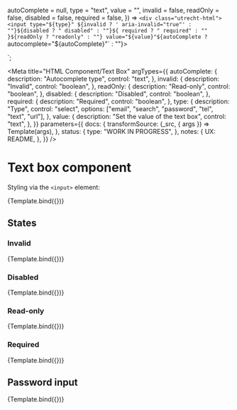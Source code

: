 <!--
@license EUPL-1.2
Copyright (c) 2021 Robbert Broersma
-->


<!-- Import component and component styles -->


<!-- Import Docs -->


  autoComplete = null,
  type = "text",
  value = "",
  invalid = false,
  readOnly = false,
  disabled = false,
  required = false,
}) =>
  `<div class="utrecht-html">
  <input type="${type}" ${invalid ? ' aria-invalid="true"' : ""}${disabled ? " disabled" : ""}${
    required ? " required" : ""
  }${readOnly ? "readonly" : ""} value="${value}"${autoComplete ? ` autocomplete="${autoComplete}"` : ""}>
</div>`;

<Meta
  title="HTML Component/Text Box"
  argTypes={{
    autoComplete: {
      description: "Autocomplete type",
      control: "text",
    },
    invalid: {
      description: "Invalid",
      control: "boolean",
    },
    readOnly: {
      description: "Read-only",
      control: "boolean",
    },
    disabled: {
      description: "Disabled",
      control: "boolean",
    },
    required: {
      description: "Required",
      control: "boolean",
    },
    type: {
      description: "Type",
      control: "select",
      options: ["email", "search", "password", "tel", "text", "url"],
    },
    value: {
      description: "Set the value of the text box",
      control: "text",
    },
  }}
  parameters={{
    docs: {
      transformSource: (_src, { args }) => Template(args),
    },
    status: {
      type: "WORK IN PROGRESS",
    },
    notes: {
      UX: README,
    },
  }}
/>

# Text box component

Styling via the `<input>` element:

<Canvas>
  <Story
    name="Text box"
    args={{
      value: "The Quick Brown Fox Jumps Over The Lazy Dog",
    }}
  >
    {Template.bind({})}
  </Story>
</Canvas>

<ArgsTable story="Text box" />

## States

### Invalid

<Canvas>
  <Story
    name="Invalid text box"
    args={{
      invalid: true,
      value: "The Quick Brown Fox Jumps Over The Lazy Dog",
    }}
  >
    {Template.bind({})}
  </Story>
</Canvas>

### Disabled

<Canvas>
  <Story
    name="Disabled text box"
    args={{
      disabled: true,
      value: "The Quick Brown Fox Jumps Over The Lazy Dog",
    }}
  >
    {Template.bind({})}
  </Story>
</Canvas>

### Read-only

<Canvas>
  <Story
    name="Read-only text box"
    args={{
      readOnly: true,
      value: "The Quick Brown Fox Jumps Over The Lazy Dog",
    }}
  >
    {Template.bind({})}
  </Story>
</Canvas>

### Required

<Canvas>
  <Story
    name="Required text box"
    args={{
      required: true,
      value: "The Quick Brown Fox Jumps Over The Lazy Dog",
    }}
  >
    {Template.bind({})}
  </Story>
</Canvas>

## Password input

<Canvas>
  <Story
    name="Password input"
    args={{
      autoComplete: "current-password",
      required: true,
      value: "very$ecret2021",
      type: "password",
    }}
  >
    {Template.bind({})}
  </Story>
</Canvas>
